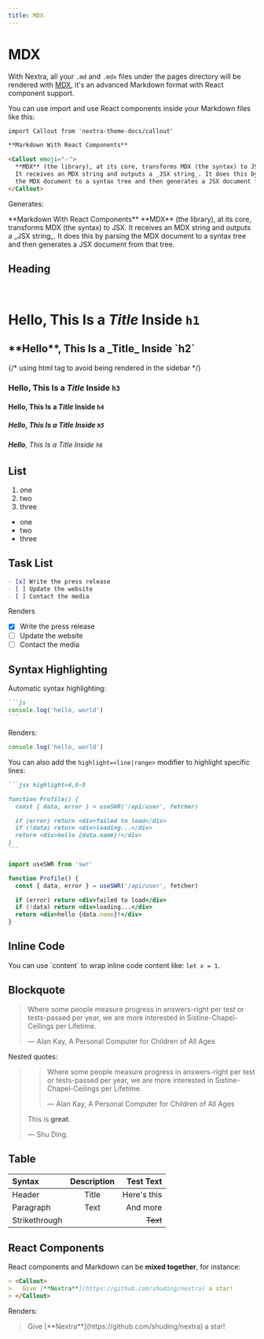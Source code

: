 ```yaml
---
title: MDX
---
```

# MDX

With Nextra, all your `.md` and `.mdx` files under the pages directory will be rendered with [MDX](https://mdxjs.com/about), it's an
advanced Markdown format with React component support.

You can use import and use React components inside your Markdown files like this:

```markdown
import Callout from 'nextra-theme-docs/callout'

**Markdown With React Components**

<Callout emoji="✅">
  **MDX** (the library), at its core, transforms MDX (the syntax) to JSX.
  It receives an MDX string and outputs a _JSX string_. It does this by parsing
  the MDX document to a syntax tree and then generates a JSX document from that tree. 
</Callout>
```

Generates:


<div className="p-4 border border-gray-200 dark:border-gray-900 rounded mt-6">
**Markdown With React Components**

<Callout emoji="✅">
  **MDX** (the library), at its core, transforms MDX (the syntax) to JSX. It
  receives an MDX string and outputs a _JSX string_. It does this by parsing the
  MDX document to a syntax tree and then generates a JSX document from that
  tree.
</Callout>
</div>

## Heading

<br />

# **Hello**, This Is a _Title_ Inside `h1`

<h2>**Hello**, This Is a _Title_ Inside `h2`</h2>
{/* using html tag to avoid being rendered in the sidebar */}

### **Hello**, This Is a _Title_ Inside `h3`

#### **Hello**, This Is a _Title_ Inside `h4`

##### **Hello**, This Is a _Title_ Inside `h5`

###### **Hello**, This Is a _Title_ Inside `h6`

## List

1. one
2. two
3. three

- one
- two
- three

## Task List

```markdown
- [x] Write the press release
- [ ] Update the website
- [ ] Contact the media
```

Renders

- [x] Write the press release
- [ ] Update the website
- [ ] Contact the media

## Syntax Highlighting

Automatic syntax highlighting:

````markdown
```js
console.log('hello, world')
```
````

Renders:

```js
console.log('hello, world')
```

You can also add the `highlight=<line|range>` modifier to highlight specific lines:

````markdown
```jsx highlight=4,6-8

function Profile() {
  const { data, error } = useSWR('/api/user', fetcher)

  if (error) return <div>failed to load</div>
  if (!data) return <div>loading...</div>
  return <div>hello {data.name}!</div>
}
```
````

```jsx highlight=4,6-8
import useSWR from 'swr'

function Profile() {
  const { data, error } = useSWR('/api/user', fetcher)

  if (error) return <div>failed to load</div>
  if (!data) return <div>loading...</div>
  return <div>hello {data.name}!</div>
}
```

## Inline Code

You can use \`content\` to wrap inline code content like: `let x = 1`.

## Blockquote

> Where some people measure progress in answers-right per test or tests-passed per year, we are more interested in Sistine-Chapel-Ceilings per Lifetime.
>
> — Alan Kay, A Personal Computer for Children of All Ages

Nested quotes:

> > Where some people measure progress in answers-right per test or tests-passed per year, we are more interested in Sistine-Chapel-Ceilings per Lifetime.
> >
> > — Alan Kay, A Personal Computer for Children of All Ages
>
> This is **great**.
>
> — Shu Ding.

## Table

| Syntax        | Description |   Test Text |
| :------------ | :---------: | ----------: |
| Header        |    Title    | Here's this |
| Paragraph     |    Text     |    And more |
| Strikethrough |             |    ~~Text~~ |

## React Components

React components and Markdown can be **mixed together**, for instance:

```markdown
> <Callout>
>   Give [**Nextra**](https://github.com/shuding/nextra) a star!
> </Callout>
```

Renders:

> <Callout>
>   Give [**Nextra**](https://github.com/shuding/nextra) a star!
> </Callout>